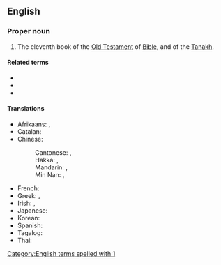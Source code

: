 ==English==
{{book of the Bible|Books of Kings}}

===Proper noun===
{{en-proper noun}}

# {{lb|en|biblical}} The eleventh book of the [[Old Testament]] of [[Bible]], and of the [[Tanakh]].
#: {{syn|en|1 Samuel|3 Kings|1 Kgs|q3=abbreviation}}

====Related terms====
* {{l|en|Kings}}
* {{l|en|2 Kings}}
* {{l|en|3 Kings}}

====Translations====
{{trans-top|book of the Bible}}
* Afrikaans: {{t|af|1 Konings}}, {{t|af|I Konings}}
* Catalan: {{t|ca|1 Reis}}
* Chinese:
*: Cantonese: {{t|yue|列王紀上|sc=Hani}}, {{t|yue|列王纪上|tr=lit6 wong4 gei2 soeng6|sc=Hani}}
*: Hakka: {{t|hak|列王紀上|sc=Hani}}, {{t|hak|列王纪上|tr=Lie̍t-vòng-ki-song|sc=Hani}}
*: Mandarin: {{t+|cmn|列王紀上|sc=Hani}}, {{t+|cmn|列王纪上|tr=Lièwángjì Shàng|sc=Hani}}
*: Min Nan: {{t|nan|列王紀上|sc=Hani}}, {{t|nan|列王纪上|tr=Lia̍t-ông-kí Siōng|sc=Hani}}
{{trans-mid}}
* French: {{t|fr|1 Rois}}
* Greek: {{t|el|Α' Βασιλειών}}, {{t|el|Βασιλείς Α'}}
* Irish: {{t|ga|Céad Leabhar na Ríthe|m}}, {{t|ga|1 Ríthe|m-p}}
* Japanese: {{t|ja|列王記上|tr=Retsuō-kijō}}
* Korean: {{t|ko|열왕기상|tr=Yeorwanggi-sang}}
* Spanish: {{t|es|1 Reyes|m-p}}
* Tagalog: {{t|tl|1 Mga Hari}}
* Thai: {{t|th|๑ พงศ์กษัตริย์}}
{{trans-bottom}}

[[Category:English terms spelled with 1]]